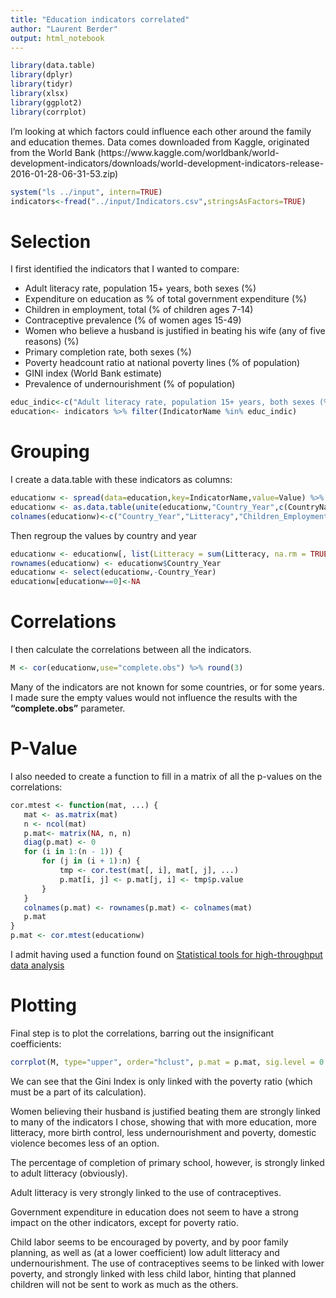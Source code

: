 ```yaml
---
title: "Education indicators correlated"
author: "Laurent Berder"
output: html_notebook
---
```


```r
library(data.table)
library(dplyr)
library(tidyr)
library(xlsx)
library(ggplot2)
library(corrplot)
```
I'm looking at which factors could influence each other around the family and education themes.
Data comes downloaded from Kaggle, originated from the World Bank (https://www.kaggle.com/worldbank/world-development-indicators/downloads/world-development-indicators-release-2016-01-28-06-31-53.zip)
```r
system("ls ../input", intern=TRUE)
indicators<-fread("../input/Indicators.csv",stringsAsFactors=TRUE)
```
# Selection
I first identified the indicators that I wanted to compare:

* Adult literacy rate, population 15+ years, both sexes (%)
* Expenditure on education as % of total government expenditure (%)
* Children in employment, total (% of children ages 7-14)
* Contraceptive prevalence (% of women ages 15-49)
* Women who believe a husband is justified in beating his wife (any of five reasons) (%)
* Primary completion rate, both sexes (%)
* Poverty headcount ratio at national poverty lines (% of population)
* GINI index (World Bank estimate)
* Prevalence of undernourishment (% of population)

```r
educ_indic<-c("Adult literacy rate, population 15+ years, both sexes (%)","Expenditure on education as % of total government expenditure (%)","Children in employment, total (% of children ages 7-14)","Contraceptive prevalence (% of women ages 15-49)","Women who believe a husband is justified in beating his wife (any of five reasons) (%)","Primary completion rate, both sexes (%)","Poverty headcount ratio at national poverty lines (% of population)","GINI index (World Bank estimate)","Prevalence of undernourishment (% of population)")
education<- indicators %>% filter(IndicatorName %in% educ_indic)
```
# Grouping
I create a data.table with these indicators as columns:
```r
educationw <- spread(data=education,key=IndicatorName,value=Value) %>% select(-c(CountryCode,IndicatorCode))
educationw <- as.data.table(unite(educationw,"Country_Year",c(CountryName,Year)) %>% group_by(Country_Year))
colnames(educationw)<-c("Country_Year","Litteracy","Children_Employment","Contraceptive","Education_Expenditure","Gini","Poverty_Ratio","Undernourishment","Primary_Completion","Beating")
```
Then regroup the values by country and year
```r
educationw <- educationw[, list(Litteracy = sum(Litteracy, na.rm = TRUE), Children_Employment = sum(Children_Employment, na.rm = TRUE), Contraceptive = sum(Contraceptive, na.rm = TRUE), Education_Expenditure = sum(Education_Expenditure, na.rm = TRUE), Gini = sum(Gini, na.rm = TRUE),Poverty_Ratio = sum(Poverty_Ratio, na.rm = TRUE), Undernourishment = sum(Undernourishment, na.rm = TRUE), Primary_Completion = sum(Primary_Completion, na.rm = TRUE),Beating = sum(Beating, na.rm = TRUE)), by = Country_Year]
rownames(educationw) <- educationw$Country_Year
educationw <- select(educationw,-Country_Year)
educationw[educationw==0]<-NA
```

# Correlations
I then calculate the correlations between all the indicators. 
```r
M <- cor(educationw,use="complete.obs") %>% round(3)
```
Many of the indicators are not known for some countries, or for some years. I made sure the empty values would not influence the results with the __"complete.obs"__ parameter.

# P-Value
I also needed to create a function to fill in a matrix of all the p-values on the correlations:
```r
cor.mtest <- function(mat, ...) {
   mat <- as.matrix(mat)
   n <- ncol(mat)
   p.mat<- matrix(NA, n, n)
   diag(p.mat) <- 0
   for (i in 1:(n - 1)) {
       for (j in (i + 1):n) {
           tmp <- cor.test(mat[, i], mat[, j], ...)
           p.mat[i, j] <- p.mat[j, i] <- tmp$p.value
       }
   }
   colnames(p.mat) <- rownames(p.mat) <- colnames(mat)
   p.mat
}
p.mat <- cor.mtest(educationw)
```
I admit having used a function found on [Statistical tools for high-throughput data analysis](http://www.sthda.com/)

# Plotting
Final step is to plot the correlations, barring out the insignificant coefficients:
```r
corrplot(M, type="upper", order="hclust", p.mat = p.mat, sig.level = 0.05, main="Family & Education - Correlation of indicators")
```

We can see that the Gini Index is only linked with the poverty ratio (which must be a part of its calculation).

Women believing their husband is justified beating them are strongly linked to many of the indicators I chose, showing that with more education, more litteracy, more birth control, less undernourishment and poverty, domestic violence becomes less of an option.

The percentage of completion of primary school, however, is strongly linked to adult litteracy (obviously).

Adult litteracy is very strongly linked to the use of contraceptives.

Government expenditure in education does not seem to have a strong impact on the other indicators, except for poverty ratio.

Child labor seems to be encouraged by poverty, and by poor family planning, as well as (at a lower coefficient) low adult litteracy and undernourishment.
The use of contraceptives seems to be linked with lower poverty, and strongly linked with less child labor, hinting that planned children will not be sent to work as much as the others.